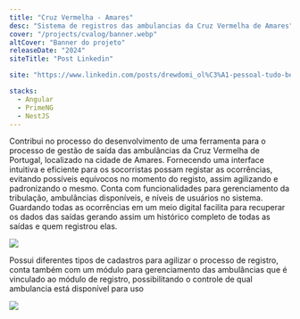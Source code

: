 ```yaml
---
title: "Cruz Vermelha - Amares"
desc: "Sistema de registros das ambulancias da Cruz Vermelha de Amares"
cover: "/projects/cvalog/banner.webp"
altCover: "Banner do projeto"
releaseDate: "2024"
siteTitle: "Post Linkedin"

site: "https://www.linkedin.com/posts/drewdomi_ol%C3%A1-pessoal-tudo-bem-com-voc%C3%AAs-queria-compartilhar-activity-7168575680455032832-QPFp?utm_source=share&utm_medium=member_desktop"

stacks:
  - Angular
  - PrimeNG
  - NestJS
---
```


Contribui no processo do desenvolvimento de uma ferramenta para o processo de gestão de saída das ambulâncias da Cruz Vermelha de Portugal, localizado na cidade de Amares.  Fornecendo uma interface intuitiva e eficiente para os socorristas possam registar as ocorrências, evitando possíveis equívocos no momento do registo, assim agilizando e padronizando o mesmo. Conta com funcionalidades para gerenciamento da tribulação, ambulâncias disponíveis, e níveis de usuários no sistema. Guardando todas as ocorrências em um meio digital facilita para recuperar os dados das saídas gerando assim um histórico completo de todas as saídas e quem registrou elas.

<img  class="rounded-md shadow-md my-6" src="/projects/cvalog/screenshot1.webp"/>

Possui diferentes tipos de cadastros para agilizar o processo de registro, conta também com um módulo para gerenciamento das ambulâncias que é vinculado ao módulo de registro, possibilitando o controle de qual ambulancia está disponível para uso

<img  class="rounded-md shadow-md my-6" src="/projects/cvalog/screenshot2.webp"/>
